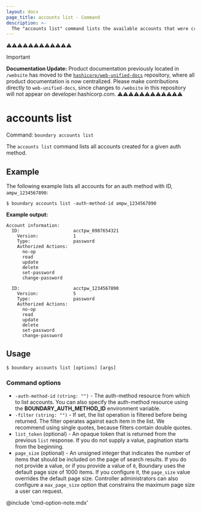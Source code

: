 ```yaml
---
layout: docs
page_title: accounts list - Command
description: >-
  The "accounts list" command lists the available accounts that were created for an auth method.
---
```


⚠️⚠️⚠️⚠️⚠️⚠️⚠️⚠️⚠️⚠️⚠️⚠️
> [!IMPORTANT]  
> **Documentation Update:** Product documentation previously located in `/website` has moved to the [`hashicorp/web-unified-docs`](https://github.com/hashicorp/web-unified-docs) repository, where all product documentation is now centralized. Please make contributions directly to `web-unified-docs`, since changes to `/website` in this repository will not appear on developer.hashicorp.com.
⚠️⚠️⚠️⚠️⚠️⚠️⚠️⚠️⚠️⚠️⚠️⚠️

# accounts list

Command: `boundary accounts list`

The `accounts list` command lists all accounts created for a given auth method.

## Example

The following example lists all accounts for an auth method with ID, `ampw_1234567890`:

```shell-session
$ boundary accounts list -auth-method-id ampw_1234567890
```

**Example output:**

<CodeBlockConfig hideClipboard>

```plaintext
Account information:
  ID:                    acctpw_0987654321
    Version:             1
    Type:                password
    Authorized Actions:
      no-op
      read
      update
      delete
      set-password
      change-password

  ID:                    acctpw_1234567890
    Version:             5
    Type:                password
    Authorized Actions:
      no-op
      read
      update
      delete
      set-password
      change-password
```

</CodeBlockConfig>

## Usage

<CodeBlockConfig hideClipboard>

```shell-session
$ boundary accounts list [options] [args]
```

</CodeBlockConfig>

### Command options

- `-auth-method-id` `(string: "")` - The auth-method resource from which to list accounts. You can also specify the auth-method resource using the **BOUNDARY_AUTH_METHOD_ID**
   environment variable.
- `-filter` `(string: "")` - If set, the list operation is filtered before
   being returned. The filter operates against each item in the list. We recommend using
   single quotes, because filters contain double quotes.
- `list_token` (optional) - An opaque token that is returned from the previous `list` response.
If you do not supply a value, pagination starts from the beginning.
- `page_size` (optional) - An unsigned integer that indicates the number of items that should be included on the page of search results.
If you do not provide a value, or if you provide a value of `0`, Boundary uses the default page size of 1000 items.
If you configure it, the `page_size` value overrides the default page size.
Controller administrators can also configure a `max_page_size` option that constrains the maximum page size a user can request.

@include 'cmd-option-note.mdx'